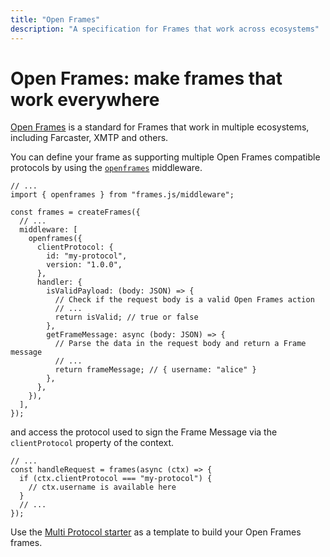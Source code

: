 ```yaml
---
title: "Open Frames"
description: "A specification for Frames that work across ecosystems"
---
```


# Open Frames: make frames that work everywhere

[Open Frames](https://github.com/open-frames/standard) is a standard for Frames that work in multiple ecosystems, including Farcaster, XMTP and others.

You can define your frame as supporting multiple Open Frames compatible protocols by using the [`openframes`](/middleware/openframes) middleware.

```tsx
// ...
import { openframes } from "frames.js/middleware";

const frames = createFrames({
  // ...
  middleware: [
    openframes({
      clientProtocol: {
        id: "my-protocol",
        version: "1.0.0",
      },
      handler: {
        isValidPayload: (body: JSON) => {
          // Check if the request body is a valid Open Frames action
          // ...
          return isValid; // true or false
        },
        getFrameMessage: async (body: JSON) => {
          // Parse the data in the request body and return a Frame message
          // ...
          return frameMessage; // { username: "alice" }
        },
      },
    }),
  ],
});
```

and access the protocol used to sign the Frame Message via the `clientProtocol` property of the context.

```tsx
// ...
const handleRequest = frames(async (ctx) => {
  if (ctx.clientProtocol === "my-protocol") {
    // ctx.username is available here
  }
  // ...
});
```

Use the [Multi Protocol starter](https://github.com/framesjs/frames.js/tree/main/templates/next-starter-with-examples/app/examples/new-api-multi-protocol) as a template to build your Open Frames frames.
